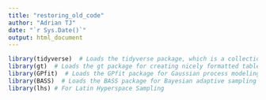 ```yaml
---
title: "restoring_old_code"
author: "Adrian TJ"
date: "`r Sys.Date()`"
output: html_document
---
```


```r
library(tidyverse)  # Loads the tidyverse package, which is a collection of packages for data manipulation and visualization
library(gt)  # Loads the gt package for creating nicely formatted tables
library(GPfit)  # Loads the GPfit package for Gaussian process modeling
library(BASS)  # Loads the BASS package for Bayesian adaptive sampling
library(lhs) # For Latin Hyperspace Sampling
```











